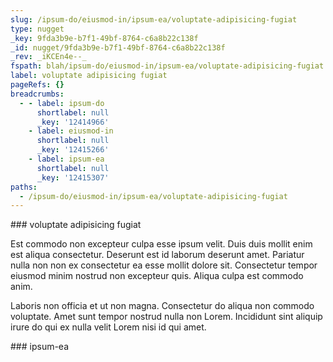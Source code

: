 ```yaml
---
slug: /ipsum-do/eiusmod-in/ipsum-ea/voluptate-adipisicing-fugiat
type: nugget
_key: 9fda3b9e-b7f1-49bf-8764-c6a8b22c138f
_id: nugget/9fda3b9e-b7f1-49bf-8764-c6a8b22c138f
_rev: _iKCEn4e--_
fspath: blah/ipsum-do/eiusmod-in/ipsum-ea/voluptate-adipisicing-fugiat.md
label: voluptate adipisicing fugiat
pageRefs: {}
breadcrumbs:
  - - label: ipsum-do
      shortlabel: null
      _key: '12414966'
    - label: eiusmod-in
      shortlabel: null
      _key: '12415266'
    - label: ipsum-ea
      shortlabel: null
      _key: '12415307'
paths:
  - /ipsum-do/eiusmod-in/ipsum-ea/voluptate-adipisicing-fugiat
---
```


<NuggetArea>
<Nugget slug="/ipsum-do/eiusmod-in/ipsum-ea/voluptate-adipisicing-fugiat" type="nugget" _key="9fda3b9e-b7f1-49bf-8764-c6a8b22c138f" _id="nugget/9fda3b9e-b7f1-49bf-8764-c6a8b22c138f" _rev="_iKCEn4e--_" fspath="blah/ipsum-do/eiusmod-in/ipsum-ea/voluptate-adipisicing-fugiat.md" label="voluptate adipisicing fugiat" paths="/ipsum-do/eiusmod-in/ipsum-ea/voluptate-adipisicing-fugiat">
<NuggetBody>
### voluptate adipisicing fugiat

Est commodo non excepteur culpa esse ipsum velit. Duis duis mollit enim est aliqua consectetur. Deserunt est id laborum deserunt amet. Pariatur nulla non non ex consectetur ea esse mollit dolore sit. Consectetur tempor eiusmod minim nostrud non excepteur quis. Aliqua culpa est commodo anim.

Laboris non officia et ut non magna. Consectetur do aliqua non commodo voluptate. Amet sunt tempor nostrud nulla non Lorem. Incididunt sint aliquip irure do qui ex nulla velit Lorem nisi id qui amet.

</NuggetBody>
<Breadcrumbs>
<Crumbs>
<Crumb _key="12414966" label="ipsum-do" /><Crumb _key="12415266" label="eiusmod-in" /><Crumb _key="12415307" label="ipsum-ea" />
</Crumbs>
</Breadcrumbs>
</Nugget>

<NuggetsInbound>
</NuggetsInbound>
<NuggetsOutbound>
</NuggetsOutbound>
</NuggetArea>
<PassagesInbound>
<Passage direction="inbound" type="passage" _key="12415307" _id="passage/12415307" _rev="_iKCEn4a--A" label="ipsum-ea" passage="ipsum-ea" fspath="blah/ipsum-do/eiusmod-in/ipsum-ea" paths="/ipsum-do/eiusmod-in/ipsum-ea" slug="/ipsum-do/eiusmod-in/ipsum-ea">
<NuggetBody>
### ipsum-ea

</NuggetBody>
<Breadcrumbs>
<Crumbs>
<Crumb _key="12414966" label="ipsum-do" /><Crumb _key="12415266" label="eiusmod-in" />
</Crumbs>
</Breadcrumbs>
</Passage>

</PassagesInbound>
<PassagesOutbound>
</PassagesOutbound>
